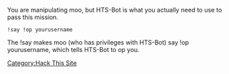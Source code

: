 You are manipulating moo, but HTS-Bot is what you actually need to use to pass this mission.
<pre>!say !op yourusername</pre>
The !say makes moo (who has privileges with HTS-Bot) say !op yourusername, which tells HTS-Bot to op you.

[[Category:Hack This Site]]